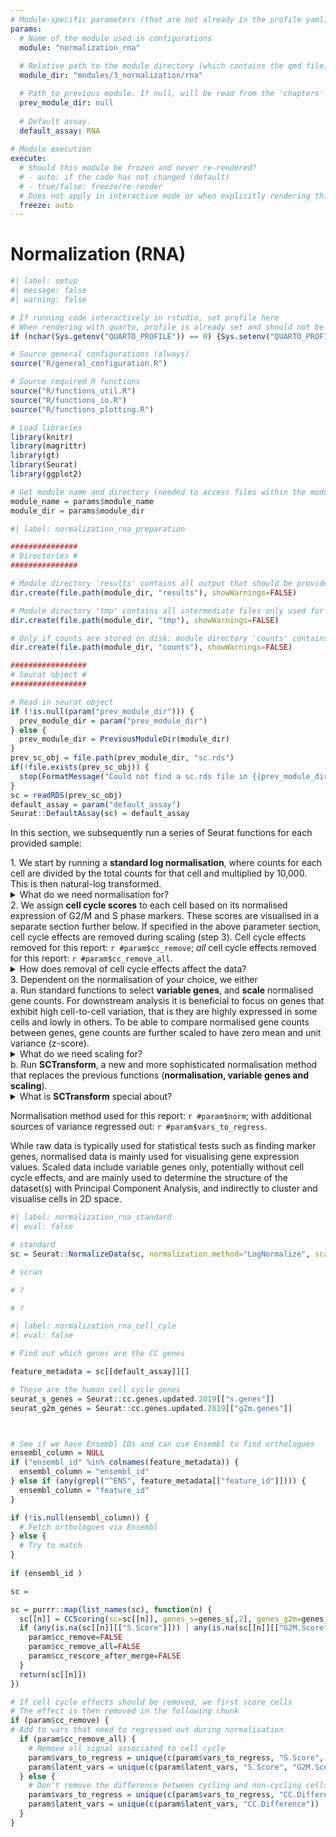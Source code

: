 ```yaml
---
# Module-specific parameters (that are not already in the profile yaml)
params:
  # Name of the module used in configurations
  module: "normalization_rna"
    
  # Relative path to the module directory (which contains the qmd file)
  module_dir: "modules/3_normalization/rna"

  # Path to previous module. If null, will be read from the 'chapters' entry in the profile yaml
  prev_module_dir: null
  
  # Default assay.
  default_assay: RNA
  
# Module execution
execute:
  # Should this module be frozen and never re-rendered?
  # - auto: if the code has not changed (default)
  # - true/false: freeze/re-render
  # Does not apply in interactive mode or when explicitly rendering this document via in rstudio
  freeze: auto
---
```


# Normalization (RNA)

```r
#| label: setup
#| message: false
#| warning: false

# If running code interactively in rstudio, set profile here
# When rendering with quarto, profile is already set and should not be overwritten
if (nchar(Sys.getenv("QUARTO_PROFILE")) == 0) {Sys.setenv("QUARTO_PROFILE" = "default")}

# Source general configurations (always)
source("R/general_configuration.R")

# Source required R functions
source("R/functions_util.R")
source("R/functions_io.R")
source("R/functions_plotting.R")

# Load libraries
library(knitr)
library(magrittr)
library(gt)
library(Seurat)
library(ggplot2)

# Get module name and directory (needed to access files within the module directory)
module_name = params$module_name
module_dir = params$module_dir
```

```r
#| label: normalization_rna_preparation

###############
# Directories #
###############

# Module directory 'results' contains all output that should be provided together with the final report of the project
dir.create(file.path(module_dir, "results"), showWarnings=FALSE)

# Module directory 'tmp' contains all intermediate files only used for this module
dir.create(file.path(module_dir, "tmp"), showWarnings=FALSE)

# Only if counts are stored on disk: module directory 'counts' contains counts for all datasets and assays
dir.create(file.path(module_dir, "counts"), showWarnings=FALSE)

#################
# Seurat object #
#################

# Read in seurat object
if (!is.null(param("prev_module_dir"))) {
  prev_module_dir = param("prev_module_dir")
} else {
  prev_module_dir = PreviousModuleDir(module_dir)
}
prev_sc_obj = file.path(prev_module_dir, "sc.rds")
if(!file.exists(prev_sc_obj)) {
  stop(FormatMessage("Could not find a sc.rds file in {{prev_module_dir}}. Was the respective module already run?"))
}
sc = readRDS(prev_sc_obj)
default_assay = param("default_assay")
Seurat::DefaultAssay(sc) = default_assay
```

In this section, we subsequently run a series of Seurat functions for each provided sample:

| 1. We start by running a **standard log normalisation**, where counts for each cell are divided by the total counts for that cell and multiplied by 10,000. This is then natural-log transformed.

<details>

<summary>What do we need normalisation for?</summary>

The number of raw sequencing reads per cell is influenced by technical differences in the capture, reverse transcription and sequencing of RNA molecules, particularly due to the difficulty of achieving consistent library preparation with minimal starting material. Thus, comparing gene expression between cells may reveal differences that are solely due to sampling effects. After low-quality cells were removed in the previous step, the primary goal of normalization is to remove technical sampling effects while preserving the true biological signal.

Count depth scaling is the simplest and most commonly used normalization strategy. The underlying idea is that each cell initially contained an equal number of mRNA molecules, and differences arise due to sampling effects. For each cell, the number of reads per gene is divided by a cell-specific "size factor", which is proportional to the total count depth of the cell. The resulting normalized data add up to 1 per cell, and is then typically multiplied by a factor of 10 (10,000 in this workflow).

Finally, normalized data are log-transformed for three important reasons. First, distances between log-transformed expression data represent log fold changes. Log-transformation emphasizes contributions from genes with strong relative differences, for example a gene that is expressed at an average count of 50 in cell type A and 10 in cell type B rather than a gene that is expressed at an average count of 1100 in A and 1000 in B. Second, log-transformation mitigates the relation between mean and variance in the data. Lastly, log-transformation reduces that skewness of the data as many downstream analyses require the data to be normally distributed.

</details>

| 2. We assign **cell cycle scores** to each cell based on its normalised expression of G2/M and S phase markers. These scores are visualised in a separate section further below. If specified in the above parameter section, cell cycle effects are removed during scaling (step 3). Cell cycle effects removed for this report: `r #param$cc_remove`; *all* cell cycle effects removed for this report: `r #param$cc_remove_all`.

<details>

<summary>How does removal of cell cycle effects affect the data?</summary>

Note that removing all signal associated to cell cycle can negatively impact downstream analysis. For example, in differentiating processes, stem cells are quiescent and differentiated cells are proliferating (or vice versa), and removing all cell cycle effects can blur the distinction between these cells. An alternative approach is to remove the difference between G2M and S phase scores. This way, signals separating non-cycling and cycling cells will be maintained, while differences amongst proliferating cells will be removed. For a more detailed explanation, see the cell cycle vignette for Seurat at <https://satijalab.org/seurat/articles/cell_cycle_vignette.html>.

</details>

| 3. Dependent on the normalisation of your choice, we either

| a. Run standard functions to select **variable genes**, and **scale** normalised gene counts. For downstream analysis it is beneficial to focus on genes that exhibit high cell-to-cell variation, that is they are highly expressed in some cells and lowly in others. To be able to compare normalised gene counts between genes, gene counts are further scaled to have zero mean and unit variance (z-score).

<details>

<summary>What do we need scaling for?</summary>

After normalization, gene expression data can be compared between cells. However, expression of individual genes still cannot be compared. This is because genes have different lengths and, depending on the experimental set up, longer genes can be represented by a higher number of reads. To account for this effect, normalized data are further scaled using a z-transformation, resulting in the average expression of 0 and the variance of 1 for each gene across all cells. Note that additional unwanted sources of variations can be regressed out during the scaling process, such as cell cycle effects or the percentage of mitochondrial reads.

</details>

| b. Run **SCTransform**, a new and more sophisticated normalisation method that replaces the previous functions (**normalisation, variable genes and scaling**).

<details>

<summary>What is **SCTransform** special about?</summary>

The standard log-transformation applied in step 1 assumes that count depth influences all genes equally. However, it has been shown that the use of a single size factor will introduce different effects on highly and lowly expressed genes ([@Hafemeister_2019]). **SCTransform** is a new statistical approach for the modelling, normalization and variance stabilization of single-cell RNA-seq data, and is an alternative to steps 1 and 3a described above. Note that **SCTransform** has been developed for UMI count data and can therefore safely be applied to 10x but not SmartSeq-2 data. As for the scaling in step 3a, additional unwanted sources of variations can be regressed out during **SCTransform**.

</details>

Normalisation method used for this report: `r #param$norm`; with additional sources of variance regressed out: `r #param$vars_to_regress`.

While raw data is typically used for statistical tests such as finding marker genes, normalised data is mainly used for visualising gene expression values. Scaled data include variable genes only, potentially without cell cycle effects, and are mainly used to determine the structure of the dataset(s) with Principal Component Analysis, and indirectly to cluster and visualise cells in 2D space.

```r
#| label: normalization_rna_standard
#| eval: false

# standard
sc = Seurat::NormalizeData(sc, normalization.method="LogNormalize", scale.factor=10000, verbose=FALSE)

# scran

# ?

# ?


```

```r
#| label: normalization_rna_cell_cyle
#| eval: false

# Find out which genes are the CC genes

feature_metadata = sc[[default_assay]][]

# These are the human cell cycle genes
seurat_s_genes = Seurat::cc.genes.updated.2019[["s.genes"]]
seurat_g2m_genes = Seurat::cc.genes.updated.2019[["g2m.genes"]]



# See if we have Ensembl IDs and can use Ensembl to find orthologues
ensembl_column = NULL
if ("ensembl_id" %in% colnames(feature_metadata)) {
  ensembl_column = "ensembl_id"
} else if (any(grepl("^ENS", feature_metadata[["feature_id"]]))) {
  ensembl_column = "feature_id"
}

if (!is.null(ensembl_column)) {
  # Fetch orthologues via Ensembl
} else {
  # Try to match
}
    
if (ensembl_id )

sc = 

sc = purrr::map(list_names(sc), function(n) {
  sc[[n]] = CCScoring(sc=sc[[n]], genes_s=genes_s[,2], genes_g2m=genes_g2m[,2], name=n)
  if (any(is.na(sc[[n]][["S.Score"]])) | any(is.na(sc[[n]][["G2M.Score"]]))) {
    param$cc_remove=FALSE
    param$cc_remove_all=FALSE
    param$cc_rescore_after_merge=FALSE
  }
  return(sc[[n]])
})

# If cell cycle effects should be removed, we first score cells 
# The effect is then removed in the following chunk 
if (param$cc_remove) {
# Add to vars that need to regressed out during normalisation
  if (param$cc_remove_all) {
    # Remove all signal associated to cell cycle
    param$vars_to_regress = unique(c(param$vars_to_regress, "S.Score", "G2M.Score"))
    param$latent_vars = unique(c(param$latent_vars, "S.Score", "G2M.Score"))
  } else {
    # Don't remove the difference between cycling and non-cycling cells 
    param$vars_to_regress = unique(c(param$vars_to_regress, "CC.Difference"))
    param$latent_vars = unique(c(param$latent_vars, "CC.Difference"))
  }  
}
```
